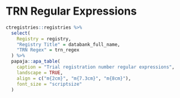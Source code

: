# TRN Regular Expressions {#trn-regular-expressions}

```r
ctregistries::registries %>%
  select(
    Registry = registry,
    "Registry Title" = databank_full_name,
    "TRN Regex" = trn_regex
  ) %>%
  papaja::apa_table(
    caption = "Trial registration number regular expressions",
    landscape = TRUE,
    align = c("m{2cm}", "m{7.3cm}", "m{8cm}"),
    font_size = "scriptsize"
  )
```
